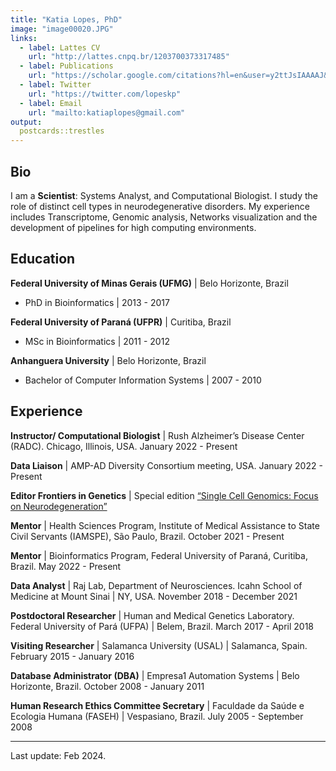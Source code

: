 ```yaml
---
title: "Katia Lopes, PhD"
image: "image00020.JPG"
links:
  - label: Lattes CV
    url: "http://lattes.cnpq.br/1203700373317485"
  - label: Publications
    url: "https://scholar.google.com/citations?hl=en&user=y2ttJsIAAAAJ&view_op=list_works&sortby=pubdate"
  - label: Twitter
    url: "https://twitter.com/lopeskp"
  - label: Email
    url: "mailto:katiaplopes@gmail.com"
output:
  postcards::trestles
---
```

 
## Bio

I am a **Scientist**: Systems Analyst, and Computational Biologist. I study the role of distinct cell types in neurodegenerative disorders. My experience includes Transcriptome, Genomic analysis, Networks visualization and the development of pipelines for high computing environments. 

## Education

**Federal University of Minas Gerais (UFMG)** | Belo Horizonte, Brazil
  
- PhD in Bioinformatics | 2013 - 2017

**Federal University of Paraná (UFPR)** | Curitiba, Brazil
  
- MSc in Bioinformatics | 2011 - 2012

**Anhanguera University** | Belo Horizonte, Brazil
  
- Bachelor of Computer Information Systems | 2007 - 2010

## Experience

**Instructor/ Computational Biologist** | Rush Alzheimer’s Disease Center (RADC). Chicago, Illinois, USA. January 2022 - Present 

**Data Liaison** | AMP-AD Diversity Consortium meeting, USA. January 2022 - Present 

**Editor Frontiers in Genetics** | Special edition ["Single Cell Genomics: Focus on Neurodegeneration"](https://www.frontiersin.org/research-topics/53920/single-cell-genomics-focus-on-neurodegeneration#articles)

**Mentor** | Health Sciences Program, Institute of Medical Assistance to State Civil Servants (IAMSPE), São Paulo, Brazil. October 2021 - Present 

**Mentor** | Bioinformatics Program, Federal University of Paraná, Curitiba, Brazil. May 2022 - Present 

**Data Analyst** | Raj Lab, Department of Neurosciences. Icahn School of Medicine at Mount Sinai | NY, USA. November 2018 - December 2021

**Postdoctoral Researcher** | Human and Medical Genetics Laboratory. Federal University of Pará (UFPA) | Belem, Brazil. March 2017 - April 2018

**Visiting Researcher** | Salamanca University (USAL) | Salamanca, Spain. February 2015 - January 2016

**Database Administrator (DBA)** | Empresa1 Automation Systems | Belo Horizonte, Brazil. October 2008 - January 2011

**Human Research Ethics Committee Secretary** | Faculdade da Saúde e Ecologia Humana (FASEH) | Vespasiano, Brazil. July 2005 - September 2008

__________
Last update: Feb 2024. 
